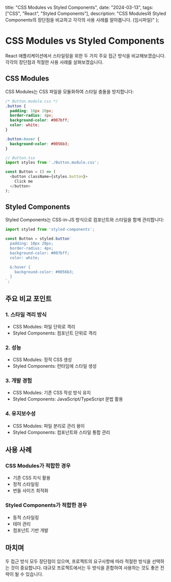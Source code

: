   title: "CSS Modules vs Styled Components",
  date: "2024-03-13",
  tags: ["CSS", "React", "Styled Components"],
  description: "CSS Modules와 Styled Components의 장단점을 비교하고 각각의 사용 사례를 알아봅니다. (임시파일)"
};

# CSS Modules vs Styled Components

React 애플리케이션에서 스타일링을 위한 두 가지 주요 접근 방식을 비교해보겠습니다. 각각의 장단점과 적절한 사용 사례를 살펴보겠습니다.

## CSS Modules

CSS Modules는 CSS 파일을 모듈화하여 스타일 충돌을 방지합니다:

```css
/* Button.module.css */
.button {
  padding: 10px 20px;
  border-radius: 4px;
  background-color: #007bff;
  color: white;
}

.button:hover {
  background-color: #0056b3;
}
```

```typescript
// Button.tsx
import styles from './Button.module.css';

const Button = () => (
  <button className={styles.button}>
    Click me
  </button>
);
```

## Styled Components

Styled Components는 CSS-in-JS 방식으로 컴포넌트와 스타일을 함께 관리합니다:

```typescript
import styled from 'styled-components';

const Button = styled.button`
  padding: 10px 20px;
  border-radius: 4px;
  background-color: #007bff;
  color: white;

  &:hover {
    background-color: #0056b3;
  }
`;
```

## 주요 비교 포인트

### 1. 스타일 격리 방식
- CSS Modules: 파일 단위로 격리
- Styled Components: 컴포넌트 단위로 격리

### 2. 성능
- CSS Modules: 정적 CSS 생성
- Styled Components: 런타임에 스타일 생성

### 3. 개발 경험
- CSS Modules: 기존 CSS 작성 방식 유지
- Styled Components: JavaScript/TypeScript 문법 활용

### 4. 유지보수성
- CSS Modules: 파일 분리로 관리 용이
- Styled Components: 컴포넌트와 스타일 통합 관리

## 사용 사례

### CSS Modules가 적합한 경우
- 기존 CSS 지식 활용
- 정적 스타일링
- 번들 사이즈 최적화

### Styled Components가 적합한 경우
- 동적 스타일링
- 테마 관리
- 컴포넌트 기반 개발

## 마치며

두 접근 방식 모두 장단점이 있으며, 프로젝트의 요구사항에 따라 적절한 방식을 선택하는 것이 중요합니다. 
대규모 프로젝트에서는 두 방식을 혼합하여 사용하는 것도 좋은 전략이 될 수 있습니다. 